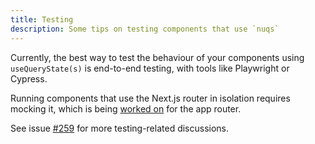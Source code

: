 ```yaml
---
title: Testing
description: Some tips on testing components that use `nuqs`
---
```


Currently, the best way to test the behaviour of your components using
`useQueryState(s)` is end-to-end testing, with tools like Playwright or Cypress.

Running components that use the Next.js router in isolation requires mocking it,
which is being [worked on](https://github.com/scottrippey/next-router-mock/pull/103)
for the app router.

See issue [#259](https://github.com/47ng/nuqs/issues/259) for more testing-related discussions.
